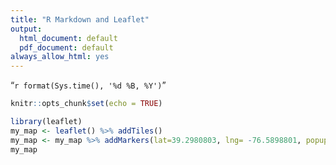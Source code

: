 ---
title: "R Markdown and Leaflet"
output:
  html_document: default
  pdf_document: default
always_allow_html: yes
---
 "`r format(Sys.time(), '%d %B, %Y')`"

```{r setup, include=FALSE}
knitr::opts_chunk$set(echo = TRUE)
```

```{r}
library(leaflet)
my_map <- leaflet() %>% addTiles() 
my_map <- my_map %>% addMarkers(lat=39.2980803, lng= -76.5898801, popup="HOSPITAL")
my_map
```

